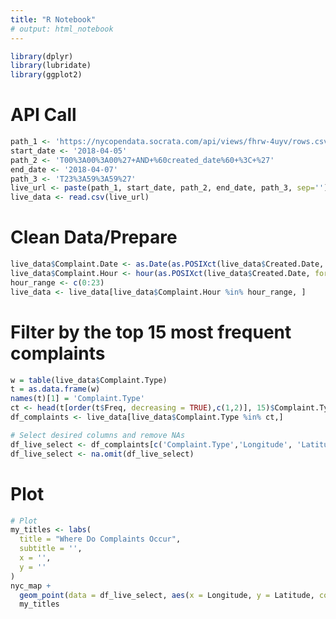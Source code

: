 ```yaml
---
title: "R Notebook"
# output: html_notebook
---
```


```r
library(dplyr)
library(lubridate)
library(ggplot2)
```

# API Call
```r
path_1 <- 'https://nycopendata.socrata.com/api/views/fhrw-4uyv/rows.csv?accessType=DOWNLOAD&query=select+*+where+%60created_date%60+%3E%3D+%27'
start_date <- '2018-04-05'
path_2 <- 'T00%3A00%3A00%27+AND+%60created_date%60+%3C+%27'
end_date <- '2018-04-07'
path_3 <- 'T23%3A59%3A59%27'
live_url <- paste(path_1, start_date, path_2, end_date, path_3, sep='')
live_data <- read.csv(live_url)
```

# Clean Data/Prepare
```r
live_data$Complaint.Date <- as.Date(as.POSIXct(live_data$Created.Date, format="%m/%d/%Y"))
live_data$Complaint.Hour <- hour(as.POSIXct(live_data$Created.Date, format="%m/%d/%Y %I:%M:%S %p"))
hour_range <- c(0:23)
live_data <- live_data[live_data$Complaint.Hour %in% hour_range, ]
```

# Filter by the top 15 most frequent complaints
```r
w = table(live_data$Complaint.Type)
t = as.data.frame(w)
names(t)[1] = 'Complaint.Type'
ct <- head(t[order(t$Freq, decreasing = TRUE),c(1,2)], 15)$Complaint.Type
df_complaints <- live_data[live_data$Complaint.Type %in% ct,]

# Select desired columns and remove NAs
df_live_select <- df_complaints[c('Complaint.Type','Longitude', 'Latitude')]
df_live_select <- na.omit(df_live_select)
```

# Plot
```r
# Plot
my_titles <- labs(
  title = "Where Do Complaints Occur", 
  subtitle = '',
  x = '', 
  y = ''
)
nyc_map +
  geom_point(data = df_live_select, aes(x = Longitude, y = Latitude, colour = Complaint.Type), alpha=.5) +
  my_titles
```

